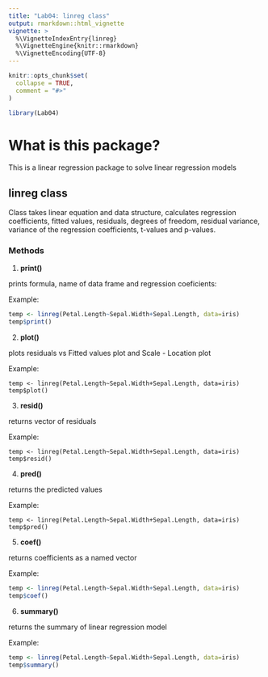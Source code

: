 ```yaml
---
title: "Lab04: linreg class"
output: rmarkdown::html_vignette
vignette: >
  %\VignetteIndexEntry{linreg}
  %\VignetteEngine{knitr::rmarkdown}
  %\VignetteEncoding{UTF-8}
---
```


```r
knitr::opts_chunk$set(
  collapse = TRUE,
  comment = "#>"
)
```

```r
library(Lab04)
```

# What is this package?

This is a linear regression package to solve linear regression models

## linreg class
Class takes linear equation and data structure, calculates regression coefficients, fitted values, residuals, degrees of freedom, residual variance, variance of the regression coefficients, t-values and p-values.

### Methods

1. **print()**

prints formula, name of data frame and regression coeficients:

Example:
```r
temp <- linreg(Petal.Length~Sepal.Width+Sepal.Length, data=iris)
temp$print()
```
 
2. **plot()**

plots residuals vs Fitted values plot and Scale - Location plot

Example:
```
temp <- linreg(Petal.Length~Sepal.Width+Sepal.Length, data=iris)
temp$plot()
```

3. **resid()**

returns vector of residuals

Example:
```
temp <- linreg(Petal.Length~Sepal.Width+Sepal.Length, data=iris)
temp$resid()
```

4. **pred()**

returns the predicted values

Example:
```
temp <- linreg(Petal.Length~Sepal.Width+Sepal.Length, data=iris)
temp$pred()
```
5. **coef()**

returns coefficients as a named vector

Example:
```r
temp <- linreg(Petal.Length~Sepal.Width+Sepal.Length, data=iris)
temp$coef()
```
6. **summary()**

returns the summary of linear regression model

Example:
```r
temp <- linreg(Petal.Length~Sepal.Width+Sepal.Length, data=iris)
temp$summary()
```

